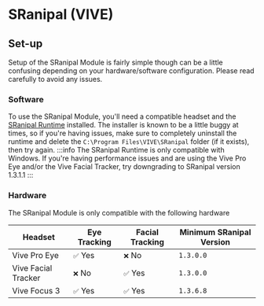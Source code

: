 # SRanipal (VIVE)

## Set-up
Setup of the SRanipal Module is fairly simple though can be a little confusing depending on your hardware/software configuration.
Please read carefully to avoid any issues.

### Software
To use the SRanipal Module, you'll need a compatible headset and the [SRanipal Runtime](https://google.com/sranipal-sdk) installed.
The installer is known to be a little buggy at times, so if you're having issues, make sure to completely uninstall the runtime and delete the `C:\Program Files\VIVE\SRanipal` folder (if it exists), then try again.
:::info
The SRanipal Runtime is only compatible with Windows.
If you're having performance issues and are using the Vive Pro Eye and/or the Vive Facial Tracker, try downgrading to SRanipal version 1.3.1.1
:::

### Hardware
The SRanipal Module is only compatible with the following hardware

| Headset | Eye Tracking | Facial Tracking | Minimum SRanipal Version |
| ------------------- | -------- | --------- | --------- |
| Vive Pro Eye        | `✅` Yes | `❌` No  | `1.3.0.0` |
| Vive Facial Tracker | `❌` No  | `✅` Yes | `1.3.0.0` |
| Vive Focus 3        | `✅` Yes | `✅` Yes | `1.3.6.8` |
